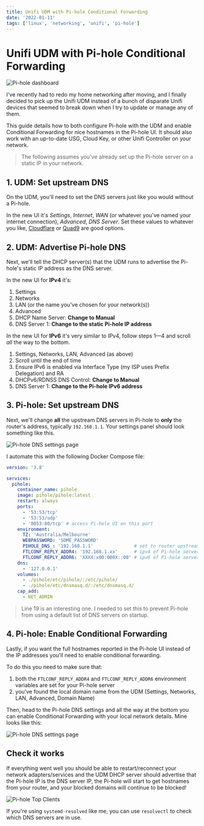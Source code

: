 ```yaml
---
title: Unifi UDM with Pi-hole Conditional Forwarding
date: '2022-01-11'
tags: ['linux', 'networking', 'unifi', 'pi-hole']
---
```


# Unifi UDM with Pi-hole Conditional Forwarding

<Image
  title="Pi-hole dashboard"
  alt="Pi-hole dashboard"
  height={698}
  src="/images/blog/unifi-udm-with-pi-hole-conditional-forwarding/pi-hole-dashboard.png"
  width={1247}
/>

I've recently had to redo my home networking after moving, and I finally decided
to pick up the Unifi UDM instead of a bunch of disparate Unifi devices that
seemed to break down when I try to update or manage any of them.

This guide details how to both configure Pi-hole with the UDM and enable
Conditional Forwarding for nice hostnames in the Pi-hole UI. It should also work
with an up-to-date USG, Cloud Key, or other Unifi Controller on your network.

> The following assumes you've already set up the Pi-hole server on a static IP
in your network.

## 1. UDM: Set upstream DNS

On the UDM, you'll need to set the DNS servers just like you would without a
Pi-hole.

In the new UI it's *Settings*, *Internet*, *WAN* (or whatever you've named your
internet connection), *Advanced*, *DNS Server*. Set these values to whatever you
like, [Cloudflare](https://www.cloudflare.com/dns/) or [Quad9](https://www.quad9.net/)
are good options.

## 2. UDM: Advertise Pi-hole DNS

Next, we'll tell the DHCP server(s) that the UDM runs to advertise the Pi-hole's
static IP address as the DNS server.

In the new UI for **IPv4** it's:

1. Settings
2. Networks
3. LAN (or the name you've chosen for your network(s))
4. Advanced
5. DHCP Name Server: **Change to Manual**
6. DNS Server 1: **Change to the static Pi-hole IP address**

In the new UI for **IPv6** it's very similar to IPv4, follow steps 1—4 and
scroll _all_ the way to the bottom.

1. Settings, Networks, LAN, Advanced (as above)
2. Scroll until the end of time
3. Ensure IPv6 is enabled via Interface Type (my ISP uses Prefix Delegation) and RA
4. DHCPv6/RDNSS DNS Control: **Change to Manual**
5. DNS Server 1: **Change to the Pi-hole IPv6 address**

## 3. Pi-hole: Set upstream DNS

Next, we'll change **all** the upstream DNS servers in Pi-hole to __only__ the
router's address, typically `192.168.1.1`. Your settings panel should look
something like this.

<Image
  title="Pi-hole DNS settings page"
  alt="Pi-hole DNS settings page"
  height={827}
  src="/images/blog/unifi-udm-with-pi-hole-conditional-forwarding/pi-hole-dns-settings.png"
  width={993}
/>

I automate this with the following Docker Compose file:

```yaml:compose.yml showLineNumbers {15,19}
version: '3.8'

services:
  pihole:
    container_name: pihole
    image: pihole/pihole:latest
    restart: always
    ports:
      - '53:53/tcp'
      - '53:53/udp'
      - '8053:80/tcp' # access Pi-hole UI on this port
    environment:
      TZ: 'Australia/Melbourne'
      WEBPASSWORD: 'SOME_PASSWORD'
      PIHOLE_DNS_: '192.168.1.1'               # set to router upstream
      FTLCONF_REPLY_ADDR4: '192.168.1.xx'      # ipv4 of Pi-hole server
      FTLCONF_REPLY_ADDR6: 'XXXX:x00:000X::00' # ipv6 of Pi-hole server
    dns:
      - '127.0.0.1'
    volumes:
      - ./pihole/etc/pihole/:/etc/pihole/
      - ./pihole/etc/dnsmasq.d/:/etc/dnsmasq.d/
    cap_add:
      - NET_ADMIN
```

> Line 19 is an interesting one. I needed to set this to prevent Pi-hole from
using a default list of DNS servers on startup.


## 4. Pi-hole: Enable Conditional Forwarding

Lastly, if you want the full hostnames reported in the Pi-hole UI instead of
the IP addresses you'll need to enable conditional forwarding.

To do this you need to make sure that:

1. both the `FTLCONF_REPLY_ADDR4` and `FTLCONF_REPLY_ADDR6` environment variables are set for your Pi-hole server
2. you've found the local domain name from the UDM (Settings, Networks, LAN, Advanced, Domain Name)

Then, head to the Pi-hole DNS settings and all the way at the bottom you can
enable Conditional Forwarding with your local network details. Mine looks like
this:

<Image
  title="Pi-hole DNS settings page"
  alt="Pi-hole DNS settings page"
  height={139}
  src="/images/blog/unifi-udm-with-pi-hole-conditional-forwarding/enable-conditional-forwarding.png"
  width={696}
/>

## Check it works

If everything went well you should be able to restart/reconnect your network
adapters/services and the UDM DHCP server should advertise that the Pi-hole IP
is the DNS server IP, the Pi-hole will start to get hostnames from your router,
and your blocked domains will continue to be blocked!

<Image
  title="Pi-hole Top Clients"
  alt="Pi-hole Top Clients"
  height={366}
  src="/images/blog/unifi-udm-with-pi-hole-conditional-forwarding/hostnames-in-pi-hole.png"
  width={1009}
/>

If you're using `systemd-resolved` like me, you can use `resolvectl` to check
which DNS servers are in use.
